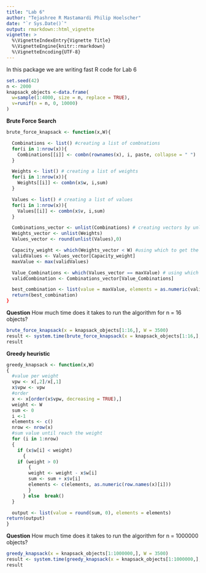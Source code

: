 ```yaml
---
title: "Lab 6"
author: "Tejashree R Mastamardi Philip Hoelscher"
date: "`r Sys.Date()`"
output: rmarkdown::html_vignette
vignette: >
  %\VignetteIndexEntry{Vignette Title}
  %\VignetteEngine{knitr::rmarkdown}
  %\VignetteEncoding{UTF-8}
---
```

In this package we are writing fast R code for Lab 6


```r
set.seed(42)
n <- 2000
knapsack_objects <-data.frame(
  w=sample(1:4000, size = n, replace = TRUE),
  v=runif(n = n, 0, 10000)
)

```

**Brute Force Search**

```r
brute_force_knapsack <- function(x,W){

  Combinations <- list() #creating a list of combnations
  for(i in 1:nrow(x)){
    Combinations[[i]] <- combn(rownames(x), i, paste, collapse = " ")
  }

  Weights <- list() # creating a list of weights
  for(i in 1:nrow(x)){
    Weights[[i]] <- combn(x$w, i,sum)
  }

  Values <- list() # creating a list of values
  for(i in 1:nrow(x)){
    Values[[i]] <- combn(x$v, i,sum)
  }

  Combinations_vector <- unlist(Combinations) # creating vectors by unlisting
  Weights_vector <- unlist(Weights)
  Values_vector <- round(unlist(Values),0)

  Capacity_weight <- which(Weights_vector < W) #using which to get the indexes of weight
  validValues <- Values_vector[Capacity_weight]
  maxValue <- max(validValues)

  Value_Combinations <- which(Values_vector == maxValue) # using which to get the maximum Value
  validCombination <- Combinations_vector[Value_Combinations]

  best_combination <- list(value = maxValue, elements = as.numeric(validCombination) #creating a list
  return(best_combination)
}

```

**Question**
  How much time does it takes to run the algorithm for n = 16 objects?
  
```r

brute_force_knapsack(x = knapsack_objects[1:16,], W = 3500)
result <- system.time(brute_force_knapsack(x = knapsack_objects[1:16,], W = 3500))
result
```


**Greedy heuristic**

```r
greedy_knapsack <- function(x,W)
{
  #value per weight
  vpw <- x[,2]/x[,1]
  x$vpw <- vpw
  #order
  x <- x[order(x$vpw, decreasing = TRUE),]
  weight <- W
  sum <- 0
  i <-1
  elements <- c()
  nrow <- nrow(x)
  #sum value until reach the weight
  for (i in 1:nrow)
  {
    if (x$w[i] < weight)
      {
    if (weight > 0)
        {
        weight <- weight - x$w[i]
        sum <- sum + x$v[i]
        elements <- c(elements, as.numeric(row.names(x)[i]))
        }
      } else  break()
  }

  output <- list(value = round(sum, 0), elements = elements)
return(output)
}

```

**Question**
  How much time does it takes to run the algorithm for n = 1000000 objects?
  
```r

greedy_knapsack(x = knapsack_objects[1:1000000,], W = 3500)
result <- system.time(greedy_knapsack(x = knapsack_objects[1:1000000,], W = 3500))
result

```
